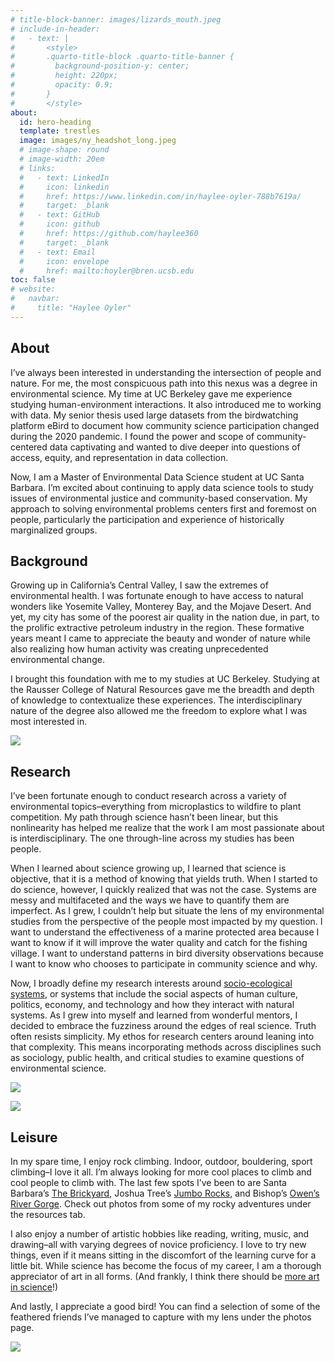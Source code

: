 ```yaml
---
# title-block-banner: images/lizards_mouth.jpeg
# include-in-header:
#   - text: |
#       <style>
#       .quarto-title-block .quarto-title-banner {
#         background-position-y: center;
#         height: 220px;
#         opacity: 0.9;
#       }
#       </style>
about:
  id: hero-heading
  template: trestles
  image: images/ny_headshot_long.jpeg
  # image-shape: round
  # image-width: 20em
  # links:
  #   - text: LinkedIn
  #     icon: linkedin
  #     href: https://www.linkedin.com/in/haylee-oyler-788b7619a/
  #     target: _blank
  #   - text: GitHub
  #     icon: github
  #     href: https://github.com/haylee360
  #     target: _blank
  #   - text: Email
  #     icon: envelope
  #     href: mailto:hoyler@bren.ucsb.edu
toc: false
# website:
#   navbar:
#     title: "Haylee Oyler"
---
```



::: {#hero-heading}
## About
I’ve always been interested in understanding the intersection of people and nature. For me, the most conspicuous path into this nexus was a degree in environmental science. My time at UC Berkeley gave me experience studying human-environment interactions. It also introduced me to working with data. My senior thesis used large datasets from the birdwatching platform eBird to document how community science participation changed during the 2020 pandemic. I found the power and scope of community-centered data captivating and wanted to dive deeper into questions of access, equity, and representation in data collection.

Now, I am a Master of Environmental Data Science student at UC Santa Barbara. I’m excited about continuing to apply data science tools to study issues of environmental justice and community-based conservation. My approach to solving environmental problems centers first and foremost on people, particularly the participation and experience of historically marginalized groups. 

::: 

## Background
<div class="container-about">

<div class="left-text">
<p> Growing up in California’s Central Valley, I saw the extremes of environmental health. I was fortunate enough to have access to natural wonders like Yosemite Valley, Monterey Bay, and the Mojave Desert. And yet, my city has some of the poorest air quality in the nation due, in part, to the prolific extractive petroleum industry in the region. These formative years meant I came to appreciate the beauty and wonder of nature while also realizing how human activity was creating unprecedented environmental change.</p>

<p>I brought this foundation with me to my studies at UC Berkeley. Studying at the Rausser College of Natural Resources gave me the breadth and depth of knowledge to contextualize these experiences. The interdisciplinary nature of the degree also allowed me the freedom to explore what I was most interested in.</p>

</div>

<div class="right-picture">
<img src="images/hopland/valley.jpeg">
</div>

</div>



## Research

<div class="container-about">

<div class="right-text">
<p>I’ve been fortunate enough to conduct research across a variety of environmental topics–everything from microplastics to wildfire to plant competition. My path through science hasn’t been linear, but this nonlinearity has helped me realize that the work I am most passionate about is interdisciplinary. The one through-line across my studies has been people.</p> 

<p>When I learned about science growing up, I learned that science is objective, that it is a method of knowing that yields truth. When I started to do science, however, I quickly realized that was not the case. Systems are messy and multifaceted and the ways we have to quantify them are imperfect. As I grew, I couldn’t help but situate the lens of my environmental studies from the perspective of the people most impacted by my question. I want to understand the effectiveness of a marine protected area because I want to know if it will improve the water quality and catch for the fishing village. I want to understand patterns in bird diversity observations because I want to know who chooses to participate in community science and why.</p>

<p>Now, I broadly define my research interests around [socio-ecological systems](https://www.nature.com/articles/s42949-020-00008-4), or systems that include the social aspects of human culture, politics, economy, and technology and how they interact with natural systems. As I grew into myself and learned from wonderful mentors, I decided to embrace the fuzziness around the edges of real science. Truth often resists simplicity. My ethos for research centers around leaning into that complexity. This means incorporating methods across disciplines such as sociology, public health, and critical studies to examine questions of environmental science.</p>

</div>

<div class="left-picture">
<img src="images/cr/ocean/cuan_people.jpeg">


<img src="images/cr/forest/farm_house.jpeg">
</div>

</div>



## Leisure
<div class="container-about">

<div class="left-text">
In my spare time, I enjoy rock climbing. Indoor, outdoor, bouldering, sport climbing–I love it all. I’m always looking for more cool places to climb and cool people to climb with. The last few spots I’ve been to are Santa Barbara’s [The Brickyard](https://www.mountainproject.com/area/105885226/the-brickyard), Joshua Tree’s [Jumbo Rocks](https://www.mountainproject.com/area/105720585/jumbo-rock-area), and Bishop’s [Owen’s River Gorge](https://www.mountainproject.com/area/105843226/owens-river-gorge). Check out photos from some of my rocky adventures under the resources tab.

I also enjoy a number of artistic hobbies like reading, writing, music, and drawing–all with varying degrees of novice proficiency. I love to try new things, even if it means sitting in the discomfort of the learning curve for a little bit. While science has become the focus of my career, I am a thorough appreciator of art in all forms. (And frankly, I think there should be [more art in science](https://www.media.mit.edu/courses/black-feminist-thought-and-design-for-the-future-fall-2023/)!)

And lastly, I appreciate a good bird! You can find a selection of some of the feathered friends I’ve managed to capture with my lens under the photos page. 
</div>

<div class="right-picture">
<img src="images/climbing/crash_pads.jpeg">
</div>

</div>

